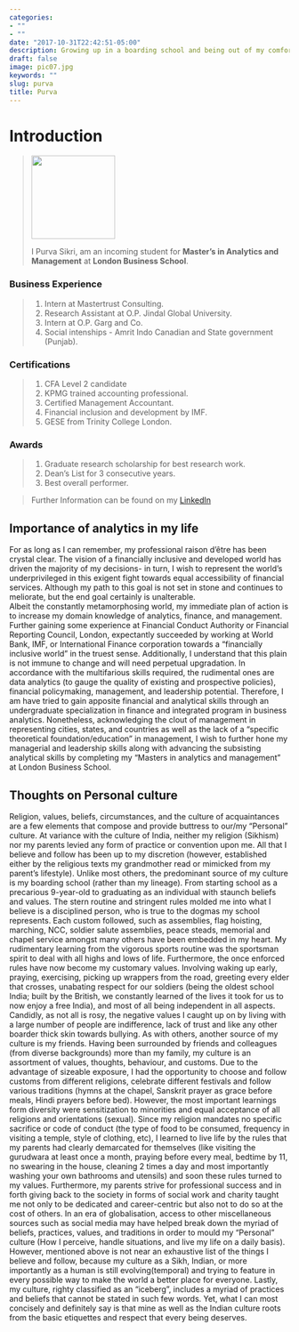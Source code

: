 ```yaml
---
categories:
- ""
- ""
date: "2017-10-31T22:42:51-05:00"
description: Growing up in a boarding school and being out of my comfort zone form the age of eight - I have never been averse to risk.   From trying my hands at engineering to humanities, I found my raison d'etre upon my tryst with finance and statistics. Therefore, in    order to fullfil my personal and professional goals in the field of financial analytics, I have gained rudimentary knowledge in the     field of finanace, statistics, business analytics, and management and wish to practically apply it in my workspace.
draft: false
image: pic07.jpg
keywords: ""
slug: purva
title: Purva
---
```


# Introduction


> <img src="https://www.interfolio.com/wp-content/uploads/London_Business_School_Logo.png" width="150">  
>
>I Purva Sikri, am an incoming student for **Master's in Analytics and Management** at **London Business School**. 

### Business Experience
>    1. Intern at Mastertrust Consulting. 
>    2. Research Assistant at O.P. Jindal Global University.
>    3. Intern at O.P. Garg and Co.
>    4. Social intenships - Amrit Indo Canadian and State government (Punjab). 

### Certifications
>    1. CFA Level 2 candidate
>    2. KPMG trained accounting professional.
>    3. Certified Management Accountant.
>    4. Financial inclusion and development by IMF.
>    5. GESE from Trinity College London.

### Awards
>    1. Graduate research scholarship for best research work.
>    2. Dean's List for 3 consecutive years.
>    3. Best overall performer.

> Further Information can be found on my [LinkedIn](https://www.linkedin.com/in/purvasikriconsulting/)

## Importance of analytics in my life 

For as long as I can remember, my professional raison d’être has been crystal clear. The vision of a financially inclusive and developed world has driven the majority of my decisions- in turn, I wish to represent the world’s underprivileged in this exigent fight towards equal accessibility of financial services. Although my path to this goal is not set in stone and continues to meliorate, but the end goal certainly is unalterable.  
Albeit the constantly metamorphosing world, my immediate plan of action is to increase my domain knowledge of analytics, finance, and management. Further gaining some experience at Financial Conduct Authority or Financial Reporting Council, London, expectantly succeeded by working at World Bank, IMF, or International Finance corporation towards a “financially inclusive world” in the truest sense. Additionally, I understand that this plain is not immune to change and will need perpetual upgradation. 
In accordance with the multifarious skills required, the rudimental ones are data analytics (to gauge the quality of existing and prospective policies), financial policymaking, management, and leadership potential. Therefore, I am have tried to gain apposite financial and analytical skills through an undergraduate specialization in finance and integrated program in business analytics. Nonetheless, acknowledging the clout of management in representing cities, states, and countries as well as the lack of a “specific theoretical foundation/education” in management, I wish to further hone my managerial and leadership skills along with advancing the subsisting analytical skills by completing my "Masters in analytics and management" at London Business School. 

## Thoughts on Personal culture 

Religion, values, beliefs, circumstances, and the culture of acquaintances are a few elements that compose and provide buttress to our/my “Personal” culture. At variance with the culture of India, neither my religion (Sikhism) nor my parents levied any form of practice or convention upon me. All that I believe and follow has been up to my discretion (however, established either by the religious texts my grandmother read or mimicked from my parent’s lifestyle).
Unlike most others, the predominant source of my culture is my boarding school (rather than my lineage). From starting school as a precarious 9-year-old to graduating as an individual with staunch beliefs and values. The stern routine and stringent rules molded me into what I believe is a disciplined person, who is true to the dogmas my school represents. Each custom followed, such as assemblies, flag hoisting, marching, NCC, soldier salute assemblies, peace steads, memorial and chapel service amongst many others have been embedded in my heart. My rudimentary learning from the vigorous sports routine was the sportsman spirit to deal with all highs and lows of life. Furthermore, the once enforced rules have now become my customary values. Involving waking up early, praying, exercising, picking up wrappers from the road, greeting every elder that crosses, unabating respect for our soldiers (being the oldest school India; built by the British, we constantly learned of the lives it took for us to now enjoy a free India), and most of all being independent in all aspects. Candidly, as not all is rosy, the negative values I caught up on by living with a large number of people are indifference, lack of trust and like any other boarder thick skin towards bullying.
As with others, another source of my culture is my friends. Having been surrounded by friends and colleagues (from diverse backgrounds) more than my family, my culture is an assortment of values, thoughts, behaviour, and customs. Due to the advantage of sizeable exposure, I had the opportunity to choose and follow customs from different religions, celebrate different festivals and follow various traditions (hymns at the chapel, Sanskrit prayer as grace before meals, Hindi prayers before bed). However, the most important learnings form diversity were sensitization to minorities and equal acceptance of all religions and orientations (sexual).
Since my religion mandates no specific sacrifice or code of conduct (the type of food to be consumed, frequency in visiting a temple, style of clothing, etc), I learned to live life by the rules that my parents had clearly demarcated for themselves (like visiting the gurudwara at least once a month, praying before every meal, bedtime by 11, no swearing in the house, cleaning 2 times a day and most importantly washing your own bathrooms and utensils) and soon these rules turned to my values. Furthermore, my parents strive for professional success and in forth giving back to the society in forms of social work and charity taught me not only to be dedicated and career-centric but also not to do so at the cost of others.
In an era of globalisation, access to other miscellaneous sources such as social media may have helped break down the myriad of beliefs, practices, values, and traditions in order to mould my “Personal” culture (How I perceive, handle situations, and live my life on a daily basis). However, mentioned above is not near an exhaustive list of the things I believe and follow, because my culture as a Sikh, Indian, or more importantly as a human is still evolving(temporal) and trying to feature in every possible way to make the world a better place for everyone.
Lastly, my culture, righty classified as an “iceberg”, includes a myriad of practices and beliefs that cannot be stated in such few words. Yet, what I can most concisely and definitely say is that mine as well as the Indian culture roots from the basic etiquettes and respect that every being deserves.
 
